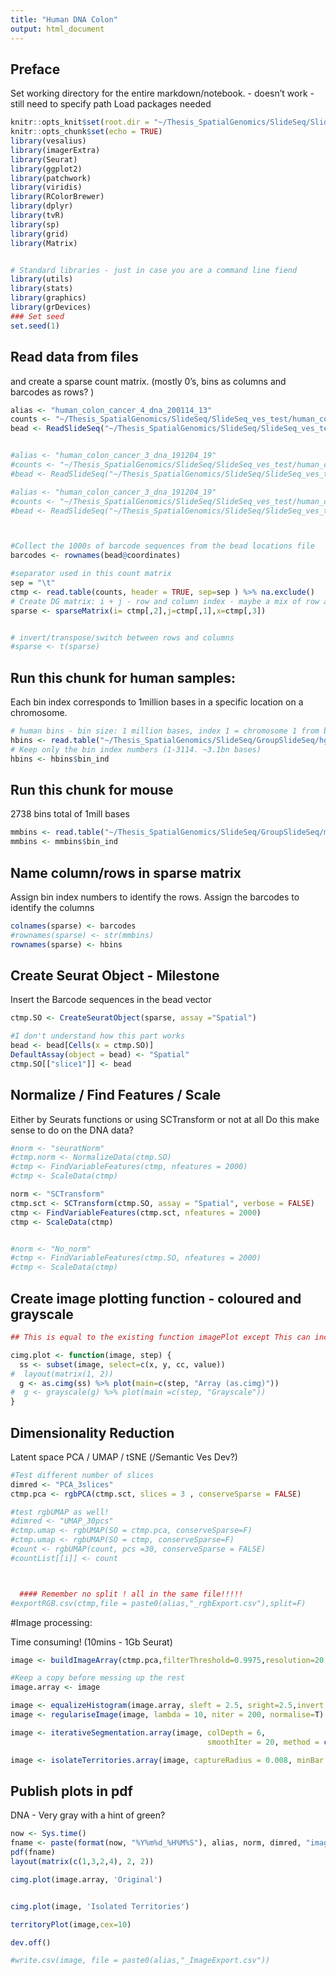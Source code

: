 ```yaml
---
title: "Human DNA Colon"
output: html_document
---
```


## Preface
Set working directory for the entire markdown/notebook. - doesn't work - still need to specify path
Load packages needed

```r
knitr::opts_knit$set(root.dir = "~/Thesis_SpatialGenomics/SlideSeq/SlideSeq_ves_test/")
knitr::opts_chunk$set(echo = TRUE)
library(vesalius)
library(imagerExtra)
library(Seurat)
library(ggplot2)
library(patchwork)
library(viridis)
library(RColorBrewer)
library(dplyr)
library(tvR)
library(sp)
library(grid)
library(Matrix)


# Standard libraries - just in case you are a command line fiend
library(utils)
library(stats)
library(graphics)
library(grDevices)
### Set seed
set.seed(1)
```


## Read data from files
and create a sparse count matrix. (mostly 0's, bins as columns and barcodes as rows? )


```r
alias <- "human_colon_cancer_4_dna_200114_13"
counts <- "~/Thesis_SpatialGenomics/SlideSeq/SlideSeq_ves_test/human_colon_cancer_4_dna_200114_13.sparse_counts_1Mb.txt"
bead <- ReadSlideSeq("~/Thesis_SpatialGenomics/SlideSeq/SlideSeq_ves_test/human_colon_cancer_4_dna_200114_13.bead_locations.csv")


#alias <- "human_colon_cancer_3_dna_191204_19"
#counts <- "~/Thesis_SpatialGenomics/SlideSeq/SlideSeq_ves_test/human_colon_cancer_3_dna_191204_19.sparse_counts_1Mb.txt"
#bead <- ReadSlideSeq("~/Thesis_SpatialGenomics/SlideSeq/SlideSeq_ves_test/human_colon_cancer_3_dna_191204_19.bead_locations.csv")

#alias <- "human_colon_cancer_3_dna_191204_19"
#counts <- "~/Thesis_SpatialGenomics/SlideSeq/SlideSeq_ves_test/human_colon_cancer_3_dna_191204_19.sparse_counts_1Mb.txt"
#bead <- ReadSlideSeq("~/Thesis_SpatialGenomics/SlideSeq/SlideSeq_ves_test/human_colon_cancer_3_dna_191204_19.bead_locations.csv")



#Collect the 1000s of barcode sequences from the bead locations file
barcodes <- rownames(bead@coordinates)

#separator used in this count matrix
sep = "\t"
ctmp <- read.table(counts, header = TRUE, sep=sep ) %>% na.exclude()
# Create DG matrix: i + j - row and column index - maybe a mix of row and columns - do as.counts instead
sparse <- sparseMatrix(i= ctmp[,2],j=ctmp[,1],x=ctmp[,3]) 


# invert/transpose/switch between rows and columns
#sparse <- t(sparse)

```


## Run this chunk for human samples:
Each bin index corresponds to 1million bases in a specific location on a chromosome.
```r
# human bins - bin size: 1 million bases, index 1 = chromosome 1 from base 1 -> 1.000.000. Chr2 starts at bin 251 :
hbins <- read.table("~/Thesis_SpatialGenomics/SlideSeq/GroupSlideSeq/hg19_1Mb_bins.txt", header = T)
# Keep only the bin index numbers (1-3114. ~3.1bn bases)
hbins <- hbins$bin_ind
```


## Run this chunk for mouse
2738 bins total of 1mill bases
```r
mmbins <- read.table("~/Thesis_SpatialGenomics/SlideSeq/GroupSlideSeq/mm10_1Mb_bins.txt", header = T)
mmbins <- mmbins$bin_ind
```


## Name column/rows in sparse matrix
Assign bin index numbers to identify the rows. 
Assign the barcodes to identify the columns


```r

colnames(sparse) <- barcodes
#rownames(sparse) <- str(mmbins)
rownames(sparse) <- hbins
```

## Create Seurat Object - Milestone
Insert the Barcode sequences in the bead vector

```r
ctmp.SO <- CreateSeuratObject(sparse, assay ="Spatial")

#I don't understand how this part works
bead <- bead[Cells(x = ctmp.SO)]
DefaultAssay(object = bead) <- "Spatial"
ctmp.SO[["slice1"]] <- bead
```


## Normalize / Find Features / Scale
Either by Seurats functions or using SCTransform or not at all
Do this make sense to do on the DNA data?

```r
#norm <- "seuratNorm"
#ctmp.norm <- NormalizeData(ctmp.SO)
#ctmp <- FindVariableFeatures(ctmp, nfeatures = 2000)
#ctmp <- ScaleData(ctmp)

norm <- "SCTransform"
ctmp.sct <- SCTransform(ctmp.SO, assay = "Spatial", verbose = FALSE)
ctmp <- FindVariableFeatures(ctmp.sct, nfeatures = 2000)
ctmp <- ScaleData(ctmp)


#norm <- "No_norm"
#ctmp <- FindVariableFeatures(ctmp.SO, nfeatures = 2000)
#ctmp <- ScaleData(ctmp)
```

## Create image plotting function - coloured and grayscale

```r
## This is equal to the existing function imagePlot except This can include Title

cimg.plot <- function(image, step) {
  ss <- subset(image, select=c(x, y, cc, value))
#  layout(matrix(1, 2))
  g <- as.cimg(ss) %>% plot(main=c(step, "Array (as.cimg)"))
#  g <- grayscale(g) %>% plot(main =c(step, "Grayscale"))
}

```

## Dimensionality Reduction
Latent space
PCA / UMAP / tSNE (/Semantic Ves Dev?)

```r
#Test different number of slices
dimred <- "PCA_3slices"
ctmp.pca <- rgbPCA(ctmp.sct, slices = 3 , conserveSparse = FALSE)

#test rgbUMAP as well!
#dimred <- "UMAP_30pcs"
#ctmp.umap <- rgbUMAP(SO = ctmp.pca, conserveSparse=F)
#ctmp.umap <- rgbUMAP(SO = ctmp, conserveSparse=F)
#count <- rgbUMAP(count, pcs =30, conserveSparse = FALSE)
#countList[[i]] <- count



  #### Remember no split ! all in the same file!!!!!
#exportRGB.csv(ctmp,file = paste0(alias,"_rgbExport.csv"),split=F)
```



#Image processing:

Time consuming! (10mins - 1Gb Seurat)

```r

image <- buildImageArray(ctmp.pca,filterThreshold=0.9975,resolution=20, cores=5)

#Keep a copy before messing up the rest
image.array <- image

```





```r
image <- equalizeHistogram(image.array, sleft = 2.5, sright=2.5,invert =T)
image <- regulariseImage(image, lambda = 10, niter = 200, normalise=T)

image <- iterativeSegmentation.array(image, colDepth = 6,
                                            smoothIter = 20, method = c("iso","median"), sigma=1.5,box = 10, useCenter = T)

image <- isolateTerritories.array(image, captureRadius = 0.008, minBar = 40)
```

## Publish plots in pdf
DNA - Very gray with a hint of green?

```r
now <- Sys.time()
fname <- paste(format(now, "%Y%m%d_%H%M%S"), alias, norm, dimred, "images.pdf", sep="_")
pdf(fname)
layout(matrix(c(1,3,2,4), 2, 2))

cimg.plot(image.array, 'Original')


cimg.plot(image, 'Isolated Territories')

territoryPlot(image,cex=10)

dev.off()
```


```r

#write.csv(image, file = paste0(alias,"_ImageExport.csv"))
```

